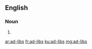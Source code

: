 ==English==

===Noun===
{{head|en|plural}}

# {{plural of|ad-lib|lang=en|nocat=1}}

[[ar:ad-libs]]
[[fr:ad-libs]]
[[ku:ad-libs]]
[[mg:ad-libs]]